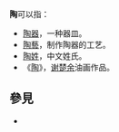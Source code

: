 '''陶'''可以指：
* [[陶器|陶器]]，一种器皿。
* [[陶藝|陶藝]]，制作陶器的工艺。
* [[陶姓|陶姓]]，中文姓氏。
*《[[陶_(绘画)|陶]]》，[[谢楚余|谢楚余]]油画作品。

== 參見 ==
* {{Lookfrom}}

{{disambig|T|cat=一字消歧義}}